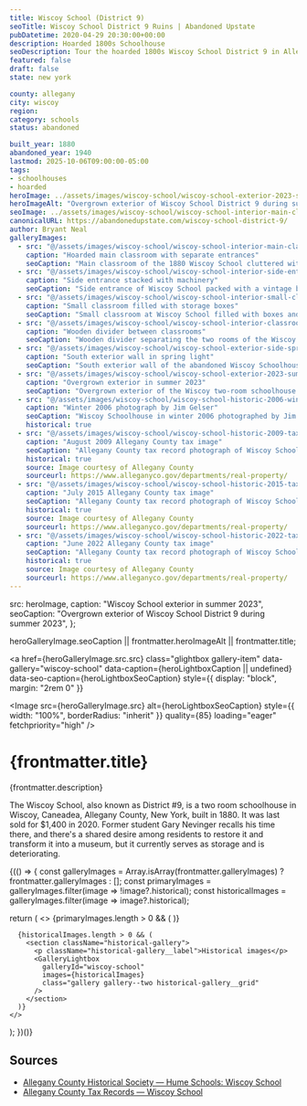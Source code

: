 ```yaml
---
title: Wiscoy School (District 9)
seoTitle: Wiscoy School District 9 Ruins | Abandoned Upstate
pubDatetime: 2020-04-29 20:30:00+00:00
description: Hoarded 1800s Schoolhouse
seoDescription: Tour the hoarded 1800s Wiscoy School District 9 in Allegany County, New York, a one-room schoolhouse packed with decades of rural history.
featured: false
draft: false
state: new york

county: allegany
city: wiscoy
region: 
category: schools
status: abandoned

built_year: 1880
abandoned_year: 1940
lastmod: 2025-10-06T09:00:00-05:00
tags:
- schoolhouses
- hoarded
heroImage: ../assets/images/wiscoy-school/wiscoy-school-exterior-2023-summer.jpg
heroImageAlt: "Overgrown exterior of Wiscoy School District 9 during summer 2023"
seoImage: ../assets/images/wiscoy-school/wiscoy-school-interior-main-classroom.jpg
canonicalURL: https://abandonedupstate.com/wiscoy-school-district-9/
author: Bryant Neal
galleryImages:
  - src: "@/assets/images/wiscoy-school/wiscoy-school-interior-main-classroom.jpg"
    caption: "Hoarded main classroom with separate entrances"
    seoCaption: "Main classroom of the 1880 Wiscoy School cluttered with stored materials and separate entrances"
  - src: "@/assets/images/wiscoy-school/wiscoy-school-interior-side-entrance.jpg"
    caption: "Side entrance stacked with machinery"
    seoCaption: "Side entrance of Wiscoy School packed with a vintage bandsaw and small engine"
  - src: "@/assets/images/wiscoy-school/wiscoy-school-interior-small-classroom.jpg"
    caption: "Small classroom filled with storage boxes"
    seoCaption: "Small classroom at Wiscoy School filled with boxes and stored items"
  - src: "@/assets/images/wiscoy-school/wiscoy-school-interior-classroom-divider.jpg"
    caption: "Wooden divider between classrooms"
    seoCaption: "Wooden divider separating the two rooms of the Wiscoy two-room schoolhouse"
  - src: "@/assets/images/wiscoy-school/wiscoy-school-exterior-side-spring-2020.jpg"
    caption: "South exterior wall in spring light"
    seoCaption: "South exterior wall of the abandoned Wiscoy Schoolhouse in Allegany County, New York"
  - src: "@/assets/images/wiscoy-school/wiscoy-school-exterior-2023-summer.jpg"
    caption: "Overgrown exterior in summer 2023"
    seoCaption: "Overgrown exterior of the Wiscoy two-room schoolhouse during summer 2023"
  - src: "@/assets/images/wiscoy-school/wiscoy-school-historic-2006-winter-jim-gelser.jpg"
    caption: "Winter 2006 photograph by Jim Gelser"
    seoCaption: "Wiscoy Schoolhouse in winter 2006 photographed by Jim Gelser"
    historical: true
  - src: "@/assets/images/wiscoy-school/wiscoy-school-historic-2009-tax-image.jpg"
    caption: "August 2009 Allegany County tax image"
    seoCaption: "Allegany County tax record photograph of Wiscoy School from August 2009"
    historical: true
    source: Image courtesy of Allegany County
    sourceurl: https://www.alleganyco.gov/departments/real-property/
  - src: "@/assets/images/wiscoy-school/wiscoy-school-historic-2015-tax-image.jpg"
    caption: "July 2015 Allegany County tax image"
    seoCaption: "Allegany County tax record photograph of Wiscoy School from July 2015"
    historical: true
    source: Image courtesy of Allegany County
    sourceurl: https://www.alleganyco.gov/departments/real-property/
  - src: "@/assets/images/wiscoy-school/wiscoy-school-historic-2022-tax-image.jpg"
    caption: "June 2022 Allegany County tax image"
    seoCaption: "Allegany County tax record photograph of Wiscoy School from June 2022"
    historical: true
    source: Image courtesy of Allegany County
    sourceurl: https://www.alleganyco.gov/departments/real-property/
---
```





  src: heroImage,
  caption: "Wiscoy School exterior in summer 2023",
  seoCaption: "Overgrown exterior of Wiscoy School District 9 during summer 2023",
};

  heroGalleryImage.seoCaption || frontmatter.heroImageAlt || frontmatter.title;

<a
  href={heroGalleryImage.src.src}
  class="glightbox gallery-item"
  data-gallery="wiscoy-school"
  data-caption={heroLightboxCaption || undefined}
  data-seo-caption={heroLightboxSeoCaption}
  style={{ display: "block", margin: "2rem 0" }}
>
  <Image
    src={heroGalleryImage.src}
    alt={heroLightboxSeoCaption}
    style={{ width: "100%", borderRadius: "inherit" }}
    quality={85}
    loading="eager"
    fetchpriority="high"
  />
</a>

<div class="my-4"></div>

# {frontmatter.title}
<p className="post-tagline" style={{ color: "#b9975c" }}>{frontmatter.description}</p>

The Wiscoy School, also known as District #9, is a two room schoolhouse in Wiscoy, Caneadea, Allegany County, New York, built in 1880. It was last sold for $1,400 in 2020. Former student Gary Nevinger recalls his time there, and there's a shared desire among residents to restore it and transform it into a museum, but it currently serves as storage and is deteriorating.

<div class="my-12"></div>

{(() => {
  const galleryImages = Array.isArray(frontmatter.galleryImages)
    ? frontmatter.galleryImages
    : [];
  const primaryImages = galleryImages.filter(image => !image?.historical);
  const historicalImages = galleryImages.filter(image => image?.historical);

  return (
    <>
      {primaryImages.length > 0 && (
        <GalleryLightbox
          galleryId="wiscoy-school"
          images={primaryImages}
        />
      )}

      {historicalImages.length > 0 && (
        <section className="historical-gallery">
          <p className="historical-gallery__label">Historical images</p>
          <GalleryLightbox
            galleryId="wiscoy-school"
            images={historicalImages}
            class="gallery gallery--two historical-gallery__grid"
          />
        </section>
      )}
    </>
  );
})()}

## Sources

- [Allegany County Historical Society — Hume Schools: Wiscoy School](https://www.alleganyhistory.org/places/schools/f-j238/town-of-hume/1726-wiscoy-school-district-9)
- [Allegany County Tax Records — Wiscoy School](https://www.alleganyco.gov/departments/real-property/)
